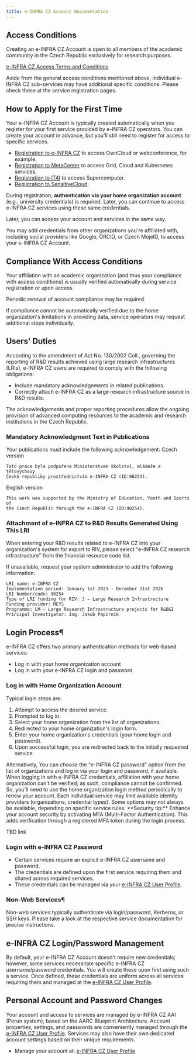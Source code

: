 ```yaml
---
title: e-INFRA CZ Account Documentation
---
```

## Access Conditions

Creating an e-INFRA CZ Account is open to all members of the academic community in the Czech Republic exclusively for research purposes.

[e-INFRA CZ Access Terms and Conditions](https://www.e-infra.cz/cs/file/8c17a18b8d2d21bade1fe2b4b0efe81c/525/20210408_Podminky_e-INFRA-CZ_EN.pdf)

<Callout type="info" title="Service-specific access conditions">
Aside from the general access conditions mentioned above, individual e-INFRA CZ sub-services may have additional specific conditions. Please check these at the service registration pages.
</Callout>

## How to Apply for the First Time

Your e-INFRA CZ Account is typically created automatically when you register for your first service provided by e-INFRA CZ operators. You can create your account in advance, but you'll still need to register for access to specific services.

* [Registration to e-INFRA CZ](https://signup.e-infra.cz/anyfed/registrar/?vo=e-infra.cz) to access OwnCloud or webconference, for example.  
* [Registration to MetaCenter](https://metavo.metacentrum.cz/cs/application/index.html) to access Grid, Cloud and Kubernetes services.
* [Registration to IT4I](https://docs.it4i.cz/general/access/account-introduction/) to access Supercomputer.
* [Registration to SensitiveCloud](https://www.cerit-sc.cz/infrastructure-services/sensitivecloud).


During registration, **authentication via your home organization account** (e.g., university credentials) is required. Later, you can continue to access e-INFRA CZ services using these same credentials.

Later, you can access your account and services in the same way.

<Callout type="info" title="Access using additional accounts">
You may add credentials from other organizations you're affiliated with, including social providers like Google, ORCID, or Czech MojeID, to access your e-INFRA CZ Account.
</Callout>

## Compliance With Access Conditions

Your affiliation with an academic organization (and thus your compliance with access conditions) is usually verified automatically during service registration or upon access. 

Periodic renewal of account compliance may be required.

If compliance cannot be automatically verified due to the home organization's limitations in providing data, service operators may request additional steps individually.


## Users' Duties

According to the amendment of Act No. 130/2002 Coll., governing the reporting of R&D results achieved using large research infrastructures (LRIs), e-INFRA CZ users are required to comply with the following obligations:

- Include mandatory acknowledgements in related publications.
- Correctly attach e-INFRA CZ as a large research infrastructure source in R&D results.

<Callout type="info">
The acknowledgements and proper reporting procedures allow the ongoing provision of advanced computing resources to the academic and research institutions in the Czech Republic.
</Callout>

### Mandatory Acknowledgment Text in Publications

Your publications must include the following acknowledgement:
Czech version
```
Tato práce byla podpořena Ministerstvem školství, mládeže a tělovýchovy
České republiky prostřednictvím e-INFRA CZ (ID:90254).
```
English version
```
This work was supported by the Ministry of Education, Youth and Sports of
the Czech Republic through the e-INFRA CZ (ID:90254).
```

### Attachment of e-INFRA CZ to R&D Results Generated Using This LRI
When entering your R&D results related to e-INFRA CZ into your organization's system for export to RIV, please select "e-INFRA CZ research infrastructure" from the financial resource code list. 

If unavailable, request your system administrator to add the following information:

```
LRI name: e-INFRA CZ
Implementation period: January 1st 2023 - December 31st 2026
LRI Number/code: 90254
Type of LRI funding for RIV: J – Large Research Infrastructure
Funding provider: MEYS
Programme: LM – Large Research Infrastructure projects for R&D&I
Principal Investigator: Ing. Jakub Papírník
```

## Login Process¶

e-INFRA CZ offers two primary authentication methods for web-based services:

 *   Log in with your home organization account
 *   Log in with your e-INFRA CZ login and password

### Log in with Home Organization Account

Typical login steps are:

1. Attempt to access the desired service.
2. Prompted to log in.
3. Select your home organization from the list of organizations.
4. Redirected to your home organization's login form.
5. Enter your home organization's credentials (your home login and password).
6. Upon successful login, you are redirected back to the initially requested service.

<Callout type="info">
Alternatively, You can choose the "e-INFRA CZ password" option from the list of organizations and log in via your login and password, if available.
When logging in with e-INFRA CZ credentials, affiliation with your home organization can't be verified; as such, compliance cannot be confirmed. So, you'll need to use the home organization login method periodically to renew your account.
</Callout>

<Callout type="info" title="Limitation of available options">
Each individual service may limit available identity providers (organizations, credential types). Some options may not always be available, depending on specific service rules.
</Callout>


<Callout type="info" title="Multi-Factor Authentication (MFA)"> 
**Security tip:** Enhance your account security by activating MFA (Multi-Factor Authentication). This adds verification through a registered MFA token during the login process.

TBD link
</Callout>


### Login with e-INFRA CZ Password

- Certain services require an explicit e-INFRA CZ username and password.
- The credentials are defined upon the first service requiring them and shared across required services.
- These credentials can be managed via your [e-INFRA CZ User Profile](https://profile.e-infra.cz).


### Non-Web Services¶

Non-web services typically authenticate via login/password, Kerberos, or SSH keys. Please take a look at the respective service documentation for precise instructions.


## e-INFRA CZ Login/Password Management

By default, your e-INFRA CZ Account doesn't require new credentials; however, some services necessitate specific e-INFRA CZ username/password credentials. You will create these upon first using such a service. Once defined, these credentials are uniform across all services requiring them and managed at the [e-INFRA CZ User Profile](https://profile.e-infra.cz).


## Personal Account and Password Changes

Your account and access to services are managed by e-INFRA CZ AAI (Perun system), based on the AARC Blueprint Architecture. Account properties, settings, and passwords are conveniently managed through the [e-INFRA CZ User Profile](https://profile.e-infra.cz). Services may also have their own dedicated account settings based on their unique requirements.

- Manage your account at: [e-INFRA CZ User Profile](https://profile.e-infra.cz)



